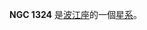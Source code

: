 {{NGCInfoBox|NGCID=NGC 1324|發現者=弗里德里希·威廉·赫歇爾|發現日期=1785年10月5日|其他編號=MCG -1-9-38,IRAS03225-0555|曆元=J2000.0|赤經=3時25分1.7秒
|赤緯=-5°44'43"|星座=波江座|星體=星系|星等=12.7|表面亮度=13.1|藍等=13.5}}

'''NGC 1324''' 是[[波江座|波江座]]的一個[[星系|星系]]。

{{NGCReference|1324}}
{{Catalogs|NGC=1324}}